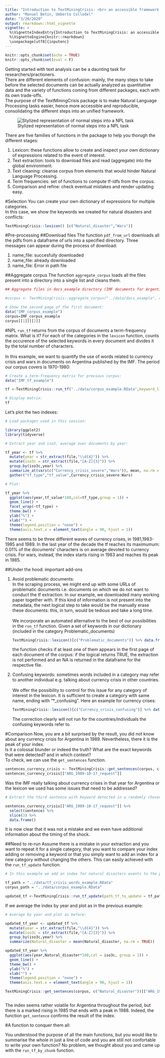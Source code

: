 ```yaml
---
title: "Introduction to TextMiningCrisis: <br> an accessible framework for Natural Language Processing"
author: "Manuel Betin, Umberto Collodel"
date: "3/20/2020"
output: rmarkdown::html_vignette
vignette: >
  %\VignetteIndexEntry{Introduction to TextMiningCrisis: an accessible framework for Natural Language Processing}
  %\VignetteEngine{knitr::rmarkdown}
  \usepackage[utf8]{inputenc}
---
```


```r
knitr::opts_chunk$set(echo = TRUE)
knitr::opts_chunk$set(eval = F)
```

Getting started with text analysis can be a daunting task for researchers/practioners. <br> There are different elements of confusion: mainly, the many steps to take before the selected documents can be actually analyzed as quantitative data and the variety of functions coming from different packages, each with its own trade-offs. <br> 
The purpose of the TextMiningCrisis package is to make Natural Language Processing tasks easier, hence more accessible and reproducible, consolidating the different steps into an unified framework.


![Stylized representation of normal steps into a NPL task](TextMiningCrisis_process.png)

There are five families of functions in the package to help you thorugh the different stages:
<ol>
  <li>Lexicon: these functions allow to create and inspect your own dictionary of expressions related to the event of interest.</li>
  <li>Text extraction: tools to download files and read (aggregate) into the global environment. </li>
  <li>Text cleaning: cleanse corpus from elements that would hinder Natural Language Processing.</li>
  <li>Term frequencies: set of functions to compute tf-idfs from the corpus.</li>
  <li> Comparison and refine: check eventual mistakes and render updating easy.
</ol>

#Selection
You can create your own dictionary of expressions for multiple categories.<br>
In this case, we show the keywords we created for natural disasters and conflicts:
```r
TextMiningCrisis::lexicon() [c("Natural_disaster","Wars")]
```

#Pre-processing
##Download files
The function ```pdf_from_url``` downloads all the pdfs from a dataframe of urls into a specified directory.
Three messages can appear during the process of download:

1. name_file: succesfully downloaded
1. name_file: already downloaded
1. name_file: Error in path file




##Aggregate corpus
The function ```aggregate_corpus``` loads all the files present into a directory into a single list and cleans them.

```r
## Aggregate files in docs_example directory (IMF documents for Argentina 1980-1990):

#corpus <- TextMiningCrisis::aggregate_corpus("../data/docs_example", only_files = T)
```

```r
# Show the second page of the first document:
data("IMF_corpus_example")
corpus=IMF_corpus_example
corpus[[1]][[2]]
```



#NPL
```run_tf``` returns from the corpus of documents a term-frequency matrix. What is it? For each of the categories in the ```lexicon``` function, counts the occurence of the selected keywords in every document and divides it by the total number of characters.<br> <br>
In this example, we want to quantify the use of words related to currency crisis and wars in documents on Argentina published by the IMF. The period our corpus covers is 1970-1980:
```r


# Create a term-frequency matrix for previous corpus:
data("IMF_tf_example")

tf <-TextMiningCrisis::run_tf("../data/corpus_example.RData",keyword_list = c("Currency_crisis_severe","Wars"))

```

```r
# Display matrix:
tf
```
Let's plot the two indexes:


```r
# Load packages used in this session:

library(ggplot2)
library(tidyverse)
```

```r

# Extract year and iso3, average over documents by year:

tf_year <- tf %>% 
  mutate(year = str_extract(file,"\\d{4}")) %>%
  mutate(iso3c = str_extract(file,"[A-Z]{3}")) %>%
  group_by(iso3c,year) %>% 
  summarize_at(vars(c("Currency_crisis_severe","Wars")), mean, na.rm = TRUE) %>% 
  gather("tf_type","tf_value",Currency_crisis_severe:Wars)

# Plot:

tf_year %>% 
  ggplot(aes(year,tf_value*100,col=tf_type,group = 1)) +
  geom_line() +
  facet_wrap(~tf_type) +
  theme_bw() +
  ylab("%") +
  xlab("") +
  theme(legend.position = "none") +
  theme(axis.text.x = element_text(angle = 90, hjust = 1)) 


```

There seems to be three different waves of currency crises, in 1981,1983-1985 and 1989. In the last year of the decade the tf reaches its maximumum: 0.01\% of the documents' characters is on average devoted to currency crisis. For wars, instead, the index starts rising in 1983 and reaches its peak in 1985.


##Under the hood: important add-ons

<ol>
  <li> Avoid problematic documents:<br>
  In the scraping process, we might end up with some URLs of problematic documents i.e. documents on which we do not want to conduct the tf extraction. In our example, we downloaded many working paper together with. If this kind of information is not present into the metadata, the next logical step to take would be the manually erase these documents: this, in turn, would be tedious and take a long time. <br> <br>
  We incorporate an automated alternative to the best of our possibilities in the ```run_tf``` function. Given a set of keywords in our dictionary (included in the category Problematic_documents)
  
```r
TextMiningCrisis::lexicon()[c("Problematic_documents")] %>% data.frame() %>% filter(str_detect(Problematic_documents, "working"))
```
  
  
  the function checks if at least one of them appears in the first page of each document of the corpus: if the logical returns TRUE, the extraction is not performed and an NA is returned in the dataframe for the respective file.
  
  
  <li> Confusing keywords: sometimes words included in a category may refer to another individual e.g. talking about currency   crisis in other countries. <br> <br>
  We offer the possibility to control for this issue for any category of interest in the lexicon. It is sufficient to create a   category with same name, ending with "*_confusing". Here an example for currency crises:
```r
TextMiningCrisis::lexicon()[c("Currency_crisis_confusing")] %>% data.frame() 
```

The correction clearly will not run for the countries/individuals the confusing keywords refer to.

</ol>


#Comparison
Now, you are a bit surprised by the result, you did not know about any currency crisis for Argentina in 1989. Nevertheless, there it is the peak of your index. <br>
Is it a colossal blunder or indeed the truth?
What are the exact keywords that were detected? and in which context? <br>
To check, we can use the ```get_sentences``` function. 

```r

sentences_currency_crisis <- TextMiningCrisis::get_sentences(corpus, c("Currency_crisis_severe"))
sentences_currency_crisis[["ARG_1989-10-17_request"]]

```
Was the IMF really talking about currency crises in that year for Argentina or the lexicon we used has some issues that need to be addressed?<br>

```r
# Extract the third sentence with keyword detected in a randomly chosen 1989 document:

sentences_currency_crisis[["ARG_1989-10-17_request"]] %>% 
  select(sentence) %>% 
  slice(3) %>% 
  data.frame()

```
It is now clear that it was not a mistake and we even have additional information about the timing of the shock.

##Need to re-run
Assume there is a mistake in your extraction and you want to repeat it for a single category, that you want to compare your index adding or removing a keyword or that you simply want to add an index for a new category without changing the others. This can easily achieved with the ```run_tf_update``` function:

```r
# In this example we add an index for natural disasters events to the previous extraction:

tf_path = "../data/tf_crisis_words_example.RData"
corpus_path = "../data/corpus_example.RData"

updated_tf <-TextMiningCrisis::run_tf_update(path_tf_to_update = tf_path, corpus_path = corpus_path, keyword_list = c("Natural_disaster"))
```
If we average the index by year and plot as in the previous example:
```r

# Average by year and plot as before:

updated_tf_year <- updated_tf %>% 
  mutate(year = str_extract(file,"\\d{4}")) %>%
  mutate(iso3c = str_extract(file,"[A-Z]{3}")) %>%
  group_by(iso3c,year) %>% 
  summarize(Natural_disaster = mean(Natural_disaster, na.rm = TRUE))

updated_tf_year %>% 
  ggplot(aes(year,Natural_disaster*100,col = iso3c, group = 1)) +
  geom_line() +
  theme_bw() +
  ylab("%") +
  xlab("") +
  theme(legend.position = "none") +
  theme(axis.text.x = element_text(angle = 90, hjust = 1)) 

TextMiningCrisis::get_sentences(corpus, c("Natural_disaster"))[["ARG_1988-02-26_Use fund"]] %>% select(sentence) %>% slice(10) %>% data.frame()



```
The index seems rather volatile for Argentina throughout the period, but there is a marked rising in 1985 that ends with a peak in 1988. Indeed, the function ```get_sentence``` confirms the result of the index.

#A function to conquer them all:

You understood the purpose of all the main functions, but you would like to summarise the whole in just a line of code and you are still not confortable to write your own function? No problem, we thought about you and came up with the ```run_tf_by_chunk``` function.



